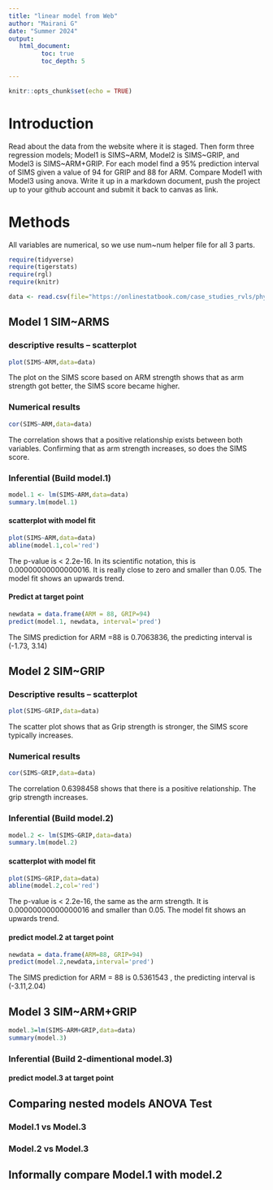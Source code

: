```yaml
---
title: "linear model from Web"
author: "Mairani G"
date: "Summer 2024"
output:
   html_document:
         toc: true
         toc_depth: 5
        
---
```


```r
knitr::opts_chunk$set(echo = TRUE)
```
# Introduction

Read about the data from the website where it is staged.  Then form three regression models; Model1 is SIMS~ARM, Model2 is SIMS~GRIP, and Model3 is SIMS~ARM+GRIP. For each model find a 95% prediction interval of SIMS given a value of 94  for GRIP and 88 for ARM. Compare Model1 with Model3 using anova. Write it up in a markdown document, push the project up to your github account and submit it back to canvas as link. 

# Methods
All variables are numerical, so we use num~num helper file for all 3 parts.  

```r
require(tidyverse)
require(tigerstats)
require(rgl)
require(knitr)

```

```r
data <- read.csv(file="https://onlinestatbook.com/case_studies_rvls/physical_strength/data.txt",sep="",header=TRUE)  

```

## Model 1 SIM~ARMS

### descriptive results -- scatterplot

```r
plot(SIMS~ARM,data=data)
```

The plot on the SIMS score based on ARM strength shows that as arm strength got better, the SIMS score became higher.  


### Numerical results

```r
cor(SIMS~ARM,data=data)
```
The correlation shows that a positive relationship exists between both variables. Confirming that as arm strength increases, so does the SIMS score.  

### Inferential  (Build model.1)

```r
model.1 <- lm(SIMS~ARM,data=data)
summary.lm(model.1)
```

#### scatterplot with model fit

```r
plot(SIMS~ARM,data=data)
abline(model.1,col='red')
```

The p-value is < 2.2e-16. In its scientific notation, this is 0.00000000000000016. It is really close to zero and smaller than 0.05. The model fit shows an upwards trend.   

#### Predict at target point

```r
newdata = data.frame(ARM = 88, GRIP=94)
predict(model.1, newdata, interval='pred')
```

The SIMS prediction for ARM =88 is 0.7063836, the predicting interval is (-1.73, 3.14)


## Model 2 SIM~GRIP

### Descriptive results -- scatterplot

```r
plot(SIMS~GRIP,data=data)
```

The scatter plot shows that as Grip strength is stronger, the SIMS score typically increases.  

### Numerical results 

```r
cor(SIMS~GRIP,data=data)
```
The correlation 0.6398458 shows that there is a positive relationship. The grip strength increases.   

### Inferential  (Build model.2)

```r
model.2 <- lm(SIMS~GRIP,data=data)
summary.lm(model.2)
```
#### scatterplot with model fit

```r
plot(SIMS~GRIP,data=data)
abline(model.2,col='red')
```

The p-value is < 2.2e-16, the same as the arm strength. It is 0.00000000000000016 and smaller than 0.05. The model fit shows an upwards trend.   

#### predict model.2 at target point
```r
newdata = data.frame(ARM=88, GRIP=94)
predict(model.2,newdata,interval='pred')
```
The SIMS prediction for ARM = 88 is 0.5361543 , the predicting interval is (-3.11,2.04)  


## Model 3 SIM~ARM+GRIP
```r
model.3=lm(SIMS~ARM+GRIP,data=data)
summary(model.3)
```


### Inferential  (Build 2-dimentional model.3)

#### predict model.3 at target point
  

## Comparing nested models ANOVA Test

### Model.1 vs Model.3
### Model.2 vs Model.3

## Informally compare Model.1 with model.2

